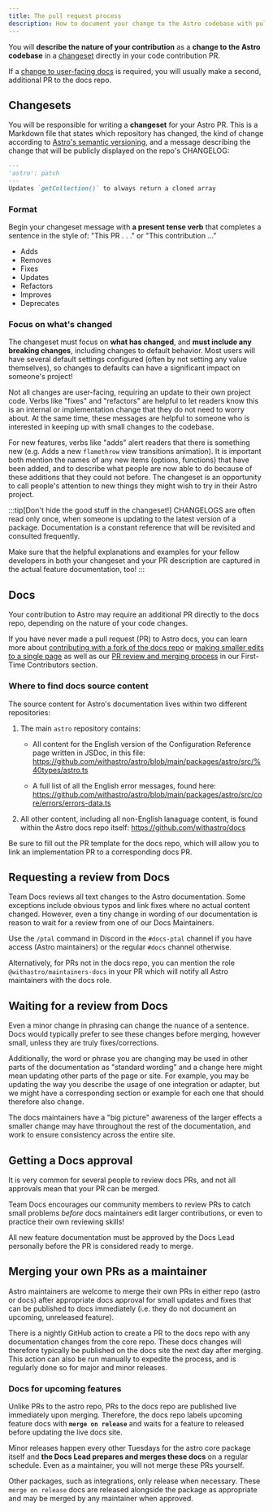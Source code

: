 ```yaml
---
title: The pull request process
description: How to document your change to the Astro codebase with pull requests.
---
```


You will **describe the nature of your contribution** as a **change to the Astro codebase** in a [changeset](#changesets) directly in your code contribution PR.

If a [change to user-facing docs](#docs) is required, you will usually make a second, additional PR to the docs repo.

## Changesets

You will be responsible for writing a **changeset** for your Astro PR. This is a Markdown file that states which repository has changed, the kind of change according to [Astro's semantic versioning](https://docs.astro.build/en/upgrade-astro/#semantic-versioning), and a message describing the change that will be publicly displayed on the repo's CHANGELOG:

```md title="my-super-cool-changeset.md"
---
'astro': patch
---
Updates `getCollection()` to always return a cloned array
```

### Format

Begin your changeset message with **a present tense verb** that completes a sentence in the style of: "This PR . . ." or "This contribution ..."

- Adds
- Removes
- Fixes
- Updates
- Refactors
- Improves
- Deprecates

### Focus on what's changed

The changeset must focus on **what has changed**, and **must include any breaking changes**, including changes to default behavior. Most users will have several default settings configured (often by not setting any value themselves), so changes to defaults can have a significant impact on someone's project!

Not all changes are user-facing, requiring an update to their own project code. Verbs like "fixes" and "refactors" are helpful to let readers know this is an internal or implementation change that they do not need to worry about. At the same time, these messages are helpful to someone who is interested in keeping up with small changes to the codebase. 

For new features, verbs like "adds" alert readers that there is something new (e.g. Adds a new `flamethrow` view transitions animation). It is important both mention the names of any new items (options, functions) that have been added, and to describe what people are now able to do because of these additions that they could not before. The changeset is an opportunity to call people's attention to new things they might wish to try in their Astro project.

:::tip[Don't hide the good stuff in the changeset!]
CHANGELOGS are often read only once, when someone is updating to the latest version of a package. Documentation is a constant reference that will be revisited and consulted frequently.

Make sure that the helpful explanations and examples for your fellow developers in both your changeset and your PR description are captured in the actual feature documentation, too!
:::

## Docs

Your contribution to Astro may require an additional PR directly to the docs repo, depending on the nature of your code changes.

If you have never made a pull request (PR) to Astro docs, you can learn more about [contributing with a fork of the docs repo](/first-time/5-larger-contributions/) or [making smaller edits to a single page](/first-time/4-edit-single-page/) as well as our [PR review and merging process](first-time/6-pr-review-process/) in our First-Time Contributors section.

### Where to find docs source content

The source content for Astro's documentation lives within two different repositories:

1. The main `astro` repository contains:

    - All content for the English version of the Configuration Reference page written in JSDoc, in this file: https://github.com/withastro/astro/blob/main/packages/astro/src/%40types/astro.ts 

    - A full list of all the English error messages, found here: https://github.com/withastro/astro/blob/main/packages/astro/src/core/errors/errors-data.ts

2. All other content, including all non-English lanaguage content, is found within the Astro docs repo itself: https://github.com/withastro/docs 

Be sure to fill out the PR template for the docs repo, which will allow you to link an implementation PR to a corresponding docs PR.


## Requesting a review from Docs

Team Docs reviews all text changes to the Astro documentation. Some exceptions include obvious typos and link fixes where no actual content changed. However, even a tiny change in wording of our documentation is reason to wait for a review from one of our Docs Maintainers.

Use the `/ptal` command in Discord in the `#docs-ptal` channel if you have access (Astro maintainers) or the regular `#docs` channel otherwise. 

Alternatively, for PRs not in the docs repo, you can mention the role `@withastro/maintainers-docs` in your PR which will notify all Astro maintainers with the docs role.

## Waiting for a review from Docs

Even a minor change in phrasing can change the nuance of a sentence. Docs would typically prefer to see these changes before merging, however small, unless they are truly fixes/corrections.

Additionally, the word or phrase you are changing may be used in other parts of the documentation as "standard wording" and a change here might mean updating other parts of the page or site. For example, you may be updating the way you describe the usage of one integration or adapter, but we might have a corresponding section or example for each one that should therefore also change.

The docs maintainers have a "big picture" awareness of the larger effects a smaller change may have throughout the rest of the documentation, and work to ensure consistency across the entire site.

## Getting a Docs approval

It is very common for several people to review docs PRs, and not all approvals mean that your PR can be merged.

Team Docs encourages our community members to review PRs to catch small problems *before* docs maintainers edit larger contributions, or even to practice their own reviewing skills!

All new feature documentation must be approved by the Docs Lead personally before the PR is considered ready to merge.

## Merging your own PRs as a maintainer

Astro maintainers are welcome to merge their own PRs in either repo (astro or docs) after appropriate docs approval for small updates and fixes that can be published to docs immediately (i.e. they do not document an upcoming, unreleased feature).

There is a nightly GitHub action to create a PR to the docs repo with any documentation changes from the core repo. These docs changes will therefore typically be published on the docs site the next day after merging. This action can also be run manually to expedite the process, and is regularly done so for major and minor releases.

### Docs for upcoming features
Unlike PRs to the astro repo, PRs to the docs repo are published live immediately upon merging. Therefore, the docs repo labels upcoming feature docs with **`merge on release`** and waits for a feature to released before updating the live docs site.

Minor releases happen every other Tuesdays for the astro core package itself and **the Docs Lead prepares and merges these docs** on a regular schedule. Even as a maintainer, you will not merge these PRs yourself.

Other packages, such as integrations, only release when necessary. These `merge on release` docs are released alongside the package as appropriate and may be merged by any maintainer when approved.







